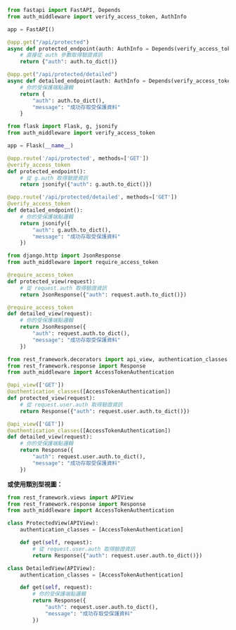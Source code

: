 
<Tabs groupId="api-framework">
  <TabItem value="fastapi" label="FastAPI">

```py title="app.py"
from fastapi import FastAPI, Depends
from auth_middleware import verify_access_token, AuthInfo

app = FastAPI()

@app.get("/api/protected")
async def protected_endpoint(auth: AuthInfo = Depends(verify_access_token)):
    # 直接從 auth 參數取得驗證資訊
    return {"auth": auth.to_dict()}

@app.get("/api/protected/detailed")
async def detailed_endpoint(auth: AuthInfo = Depends(verify_access_token)):
    # 你的受保護端點邏輯
    return {
        "auth": auth.to_dict(),
        "message": "成功存取受保護資料"
    }
```

  </TabItem>
  <TabItem value="flask" label="Flask">

```py title="app.py"
from flask import Flask, g, jsonify
from auth_middleware import verify_access_token

app = Flask(__name__)

@app.route('/api/protected', methods=['GET'])
@verify_access_token
def protected_endpoint():
    # 從 g.auth 取得驗證資訊
    return jsonify({"auth": g.auth.to_dict()})

@app.route('/api/protected/detailed', methods=['GET'])
@verify_access_token
def detailed_endpoint():
    # 你的受保護端點邏輯
    return jsonify({
        "auth": g.auth.to_dict(),
        "message": "成功存取受保護資料"
    })
```

  </TabItem>
  <TabItem value="django" label="Django">

```py title="views.py"
from django.http import JsonResponse
from auth_middleware import require_access_token

@require_access_token
def protected_view(request):
    # 從 request.auth 取得驗證資訊
    return JsonResponse({"auth": request.auth.to_dict()})

@require_access_token
def detailed_view(request):
    # 你的受保護端點邏輯
    return JsonResponse({
        "auth": request.auth.to_dict(),
        "message": "成功存取受保護資料"
    })
```

  </TabItem>
  <TabItem value="django-rest-framework" label="Django REST Framework">

```py title="views.py"
from rest_framework.decorators import api_view, authentication_classes
from rest_framework.response import Response
from auth_middleware import AccessTokenAuthentication

@api_view(['GET'])
@authentication_classes([AccessTokenAuthentication])
def protected_view(request):
    # 從 request.user.auth 取得驗證資訊
    return Response({"auth": request.user.auth.to_dict()})

@api_view(['GET'])
@authentication_classes([AccessTokenAuthentication])
def detailed_view(request):
    # 你的受保護端點邏輯
    return Response({
        "auth": request.user.auth.to_dict(),
        "message": "成功存取受保護資料"
    })
```

**或使用類別型視圖：**

```py title="views.py"
from rest_framework.views import APIView
from rest_framework.response import Response
from auth_middleware import AccessTokenAuthentication

class ProtectedView(APIView):
    authentication_classes = [AccessTokenAuthentication]

    def get(self, request):
        # 從 request.user.auth 取得驗證資訊
        return Response({"auth": request.user.auth.to_dict()})

class DetailedView(APIView):
    authentication_classes = [AccessTokenAuthentication]

    def get(self, request):
        # 你的受保護端點邏輯
        return Response({
            "auth": request.user.auth.to_dict(),
            "message": "成功存取受保護資料"
        })
```

  </TabItem>
</Tabs>
